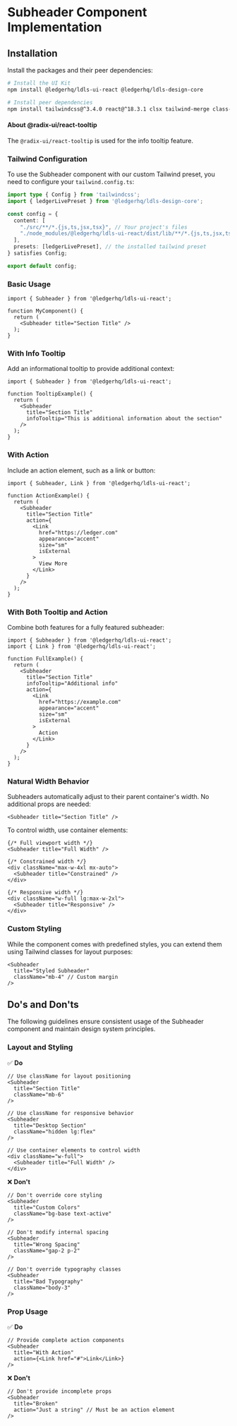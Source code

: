 
<Meta title="Components/Subheader/Implementation" />

# Subheader Component Implementation

## Installation

Install the packages and their peer dependencies:

```bash
# Install the UI Kit
npm install @ledgerhq/ldls-ui-react @ledgerhq/ldls-design-core

# Install peer dependencies
npm install tailwindcss@^3.4.0 react@^18.3.1 clsx tailwind-merge class-variance-authority @radix-ui/react-tooltip
```

#### About @radix-ui/react-tooltip

The `@radix-ui/react-tooltip` is used for the info tooltip feature.

### Tailwind Configuration

To use the Subheader component with our custom Tailwind preset, you need to configure your `tailwind.config.ts`:

```typescript
import type { Config } from 'tailwindcss';
import { ledgerLivePreset } from '@ledgerhq/ldls-design-core';

const config = {
  content: [
    "./src/**/*.{js,ts,jsx,tsx}", // Your project's files
    "./node_modules/@ledgerhq/ldls-ui-react/dist/lib/**/*.{js,ts,jsx,tsx}" // Ledger UI Kit components
  ],
  presets: [ledgerLivePreset], // the installed tailwind preset
} satisfies Config;

export default config;
```

### Basic Usage

```tsx
import { Subheader } from '@ledgerhq/ldls-ui-react';

function MyComponent() {
  return (
    <Subheader title="Section Title" />
  );
}
```

### With Info Tooltip

Add an informational tooltip to provide additional context:

```tsx
import { Subheader } from '@ledgerhq/ldls-ui-react';

function TooltipExample() {
  return (
    <Subheader
      title="Section Title"
      infoTooltip="This is additional information about the section"
    />
  );
}
```

### With Action

Include an action element, such as a link or button:

```tsx
import { Subheader, Link } from '@ledgerhq/ldls-ui-react';

function ActionExample() {
  return (
    <Subheader
      title="Section Title"
      action={
        <Link
          href="https://ledger.com"
          appearance="accent"
          size="sm"
          isExternal
        >
          View More
        </Link>
      }
    />
  );
}
```

### With Both Tooltip and Action

Combine both features for a fully featured subheader:

```tsx
import { Subheader } from '@ledgerhq/ldls-ui-react';
import { Link } from '@ledgerhq/ldls-ui-react';

function FullExample() {
  return (
    <Subheader
      title="Section Title"
      infoTooltip="Additional info"
      action={
        <Link
          href="https://example.com"
          appearance="accent"
          size="sm"
          isExternal
        >
          Action
        </Link>
      }
    />
  );
}
```

### Natural Width Behavior

Subheaders automatically adjust to their parent container's width. No additional props are needed:

```tsx
<Subheader title="Section Title" />
```

To control width, use container elements:

```tsx
{/* Full viewport width */}
<Subheader title="Full Width" />

{/* Constrained width */}
<div className="max-w-4xl mx-auto">
  <Subheader title="Constrained" />
</div>

{/* Responsive width */}
<div className="w-full lg:max-w-2xl">
  <Subheader title="Responsive" />
</div>
```

### Custom Styling

While the component comes with predefined styles, you can extend them using Tailwind classes for layout purposes:

```tsx
<Subheader
  title="Styled Subheader"
  className="mb-4" // Custom margin
/>
```

## Do's and Don'ts

The following guidelines ensure consistent usage of the Subheader component and maintain design system principles.

### Layout and Styling

✅ **Do**

```tsx
// Use className for layout positioning
<Subheader
  title="Section Title"
  className="mb-6"
/>

// Use className for responsive behavior
<Subheader
  title="Desktop Section"
  className="hidden lg:flex"
/>

// Use container elements to control width
<div className="w-full">
  <Subheader title="Full Width" />
</div>
```

❌ **Don't**

```tsx
// Don't override core styling
<Subheader
  title="Custom Colors"
  className="bg-base text-active"
/>

// Don't modify internal spacing
<Subheader
  title="Wrong Spacing"
  className="gap-2 p-2"
/>

// Don't override typography classes
<Subheader
  title="Bad Typography"
  className="body-3"
/>
```

### Prop Usage

✅ **Do**

```tsx
// Provide complete action components
<Subheader
  title="With Action"
  action={<Link href="#">Link</Link>}
/>
```

❌ **Don't**

```tsx
// Don't provide incomplete props
<Subheader
  title="Broken"
  action="Just a string" // Must be an action element
/>
```
